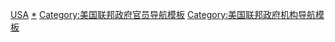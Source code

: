 [[Category:各国内阁导航模板|USA]]
[[Category:美国总统内阁|*]]
[[Category:美国联邦政府官员导航模板|Category:美国联邦政府官员导航模板]]
[[Category:美国联邦政府机构导航模板|Category:美国联邦政府机构导航模板]]